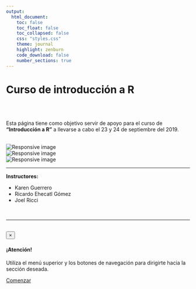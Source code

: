 ```yaml
---
output:
  html_document:
    toc: false
    toc_float: false
    toc_collapsed: false
    css: "styles.css"
    theme: journal
    highlight: zenburn
    code_download: false
    number_sections: true
---
```


<div class="container">
<div class="jumbotron">
  <h1 class="display-4 text-center pb-3">Curso de introducción a R</h1>
  <br><br>
  <p class="lead text-center">
    Esta página tiene como objetivo servir de apoyo para el curso de <strong>"Introducción a R"</strong> a llevarse a cabo el 23 y 24 de septiembre del 2019.
  </p>
  <br>
  <div class="container-fluid p-5">
  <div class="row">
  <div class="col-xm-12 col-sm-4 text-center"><img src="https://www.cicese.edu.mx/cicese2/assets/img/cicese.png" class="img-responsive mx-auto d-block" alt="Responsive image"></div>
  <div class="col-xm-12 col-sm-4"><img src="https://jantoniomora.files.wordpress.com/2017/08/rlogo.png" class="img-responsive" alt="Responsive image"></div>
  <div class="col-xm-12 col-sm-4"><img src="https://www.rstudio.com/wp-content/uploads/2018/10/RStudio-Logo-Flat.png" class="img-responsive" alt="Responsive image"></div>
  </div>
  </div>
  
  <hr class="my-5">
  <p><strong>Instructores:</strong></p>
  <ul class="list-group list-group-flush">
  <li class="list-group-item col-sm-12 col-md-4">Karen Guerrero</li>
  <li class="list-group-item col-sm-12 col-md-4">Ricardo Ehecatl Gómez</li>
  <li class="list-group-item col-sm-12 col-md-4">Joel Ricci</li>
  </ul>
  
  <br>
  <hr class="my-4">
  <br>
  <div class="container py-5">
  <div class="alert alert-dismissible alert-warning py-5">
  <button type="button" class="close" data-dismiss="alert">&times;</button>
  <h4 class="alert-heading text-center">¡Atención!</h4>
  <p class="mb-0 text-center small">Utiliza el menú superior y los botones de navegación para dirigirte hacia la sección deseada.</p>
</div>
  </div>
  
  <p class="lead">
    <a class="btn btn-primary btn-lg btn-block" href="./intro_R_p1.html" role="button">Comenzar</a>
  </p>

  
</div>
</div>
